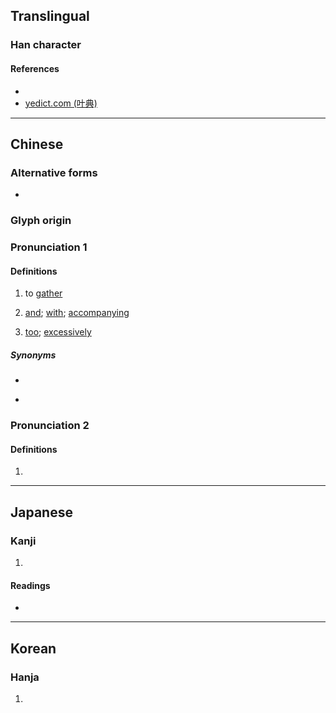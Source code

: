 {{character info/new}}
==Translingual==

===Han character===
{{Han char|rn=9|rad=人|as=06|sn=8|four=28261|canj=OOMR|ids=⿰亻合}}

====References====
* {{Han ref|kx=0100.120|dkj=00551|dj=0212.070|hdz=10150.040|uh=4F6E|ud=20334|bh=CBCC|bd=52172}}
* [http://yedict.com/htm/4F/4F6E.htm yedict.com (叶典)]

----

==Chinese==
{{zh-forms}}

===Alternative forms===
* {{qualifier|Min Nan: and; with}} {{l|zh|甲}}

===Glyph origin===
{{Han etym}}

===Pronunciation 1===
{{zh-pron
|m=gé
|c=daap6,gap3
|h=pfs=
|md=
|mn=kah/ha̍h/khah
|mn-t=gah4/kah4
|w=
|mc=1,2
|oc=1,2
|cat=conj,adv,v
}}

====Definitions====
{{zh-hanzi}}

# to [[gather]]
# {{lb|zh|Min Nan}} [[and]]; [[with]]; [[accompanying]]
# {{lb|zh|Teochew}} [[too]]; [[excessively]]
#: {{zh-x|佮 濟|'''too''' much|tr='''kah4''' zoi7|MN-T}}
{{attention|zh|needs nondialectal definitions}}

=====Synonyms=====
* {{sense|with}}
{{zh-dial|和}}
* {{sense|too}}
{{zh-dial|太}}
===Pronunciation 2===
{{zh-pron
|m=é
|mc=3
|oc=3
|cat=pn
}}

====Definitions====
{{zh-hanzi}}

# {{surname|lang=zh}}
----

==Japanese==

===Kanji===
{{ja-kanji|grade=|rs=人06}}

# {{defn|lang=ja|sort=人06}}

====Readings====
* {{ja-readings|on=[[こう]] (kō)|kun=[[あわせる]] (awaseru)}}

----

==Korean==

===Hanja===
{{ko-hanja|hangeul=합|eumhun=|rv=hap|mr=hap|y=hap}}

# {{defn|lang=ko|sort=人06}}